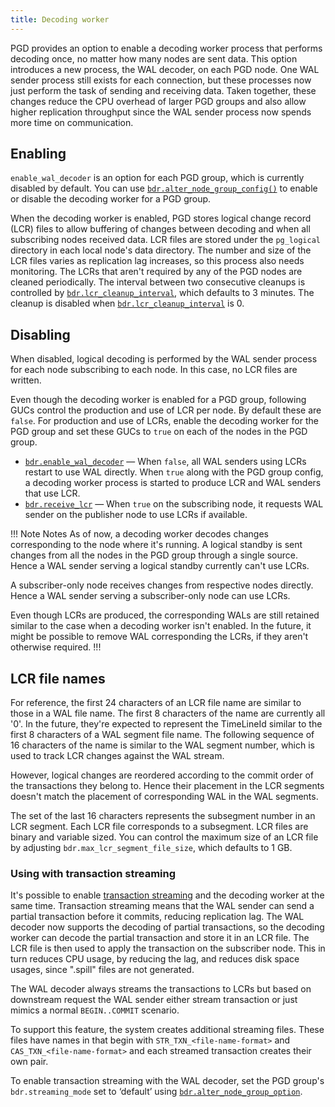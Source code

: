 ```yaml
---
title: Decoding worker
---
```


PGD provides an option to enable a decoding worker process that performs
decoding once, no matter how many nodes are sent data. This option introduces a
new process, the WAL decoder, on each PGD node. One WAL sender process still
exists for each connection, but these processes now just perform the task of
sending and receiving data. Taken together, these changes reduce the CPU
overhead of larger PGD groups and also allow higher replication throughput
since the WAL sender process now spends more time on communication.

## Enabling

`enable_wal_decoder` is an option for each PGD group, which is currently
disabled by default. You can use [`bdr.alter_node_group_config()`](../reference/nodes-management-interfaces/#bdralter_node_group_config) to enable or
disable the decoding worker for a PGD group.

When the decoding worker is enabled, PGD stores logical change record (LCR)
files to allow buffering of changes between decoding and when all
subscribing nodes received data. LCR files are stored under the
`pg_logical` directory in each local node's data directory. The number and
size of the LCR files varies as replication lag increases, so this process also
needs monitoring. The LCRs that aren't required by any of the PGD nodes are cleaned
periodically. The interval between two consecutive cleanups is controlled by
[`bdr.lcr_cleanup_interval`](/pgd/latest/reference/pgd-settings#bdrlcr_cleanup_interval), which defaults to 3 minutes. The cleanup is
disabled when [`bdr.lcr_cleanup_interval`](/pgd/latest/reference/pgd-settings#bdrlcr_cleanup_interval) is 0.

## Disabling

When disabled, logical decoding is performed by the WAL sender process for each
node subscribing to each node. In this case, no LCR files are written.

Even though the decoding worker is enabled for a PGD group, following
GUCs control the production and use of LCR per node. By default
these are `false`. For production and use of LCRs, enable the
decoding worker for the PGD group and set these GUCs to `true` on each of the nodes in the PGD group.

-   [`bdr.enable_wal_decoder`](/pgd/latest/reference/pgd-settings#bdrenable_wal_decoder) &mdash; When `false`, all WAL
    senders using LCRs restart to use WAL directly. When `true`
    along with the PGD group config, a decoding worker process is
    started to produce LCR and WAL senders that use LCR.
-   [`bdr.receive_lcr`](/pgd/latest/reference/pgd-settings#bdrreceive_lcr) &mdash; When `true` on the subscribing node, it requests WAL
    sender on the publisher node to use LCRs if available.


!!! Note Notes
As of now, a decoding worker decodes changes corresponding to the node where it's
running. A logical standby is sent changes from all the nodes in the PGD group
through a single source. Hence a WAL sender serving a logical standby currently can't
use LCRs.

A subscriber-only node receives changes from respective nodes directly. Hence
a WAL sender serving a subscriber-only node can use LCRs.

Even though LCRs are produced, the corresponding WALs are still retained similar
to the case when a decoding worker isn't enabled. In the future, it might be possible
to remove WAL corresponding the LCRs, if they aren't otherwise required.
!!!

## LCR file names

For reference, the first 24 characters of an LCR file name are similar to those in a WAL file name. 
The first 8 characters of the name are currently all '0'.
In the future, they're expected to represent the TimeLineId similar to the first 8 characters of a WAL segment file name. 
The following sequence of 16 characters of the name is similar to the WAL segment number, which is used to track LCR changes against the WAL stream.

However, logical changes are reordered according to the commit order of the transactions they belong to.
Hence their placement in the LCR segments doesn't match the placement of corresponding WAL in the WAL segments.

The set of the last 16 characters represents the subsegment number in an LCR segment. 
Each LCR file corresponds to a subsegment. 
LCR files are binary and variable sized. 
You can control the maximum size of an LCR file by adjusting `bdr.max_lcr_segment_file_size`, which defaults to 1 GB.

### Using with transaction streaming

It's possible to enable [transaction streaming](../transaction-streaming) and the decoding worker at the same time. Transaction streaming means that the WAL sender can send a partial transaction before it commits, reducing replication lag. The WAL decoder now supports the decoding of partial transactions, so the decoding worker can decode the partial transaction and store it in an LCR file. The LCR file is then used to apply the transaction on the subscriber node. This in turn reduces CPU usage, by reducing the lag, and reduces disk space usages, since ".spill" files are not generated.

The WAL decoder always streams the transactions to LCRs but based on downstream request the WAL sender either stream transaction or just mimics a normal `BEGIN..COMMIT` scenario.

To support this feature, the system creates additional streaming files. These files have names in that begin with  `STR_TXN_<file-name-format>` and `CAS_TXN_<file-name-format>` and each streamed transaction creates their own pair.

To enable transaction streaming with the WAL decoder, set the PGD group's `bdr.streaming_mode` set to ‘default’ using [`bdr.alter_node_group_option`](/pgd/5.6/reference/nodes-management-interfaces#bdralter_node_group_option).




